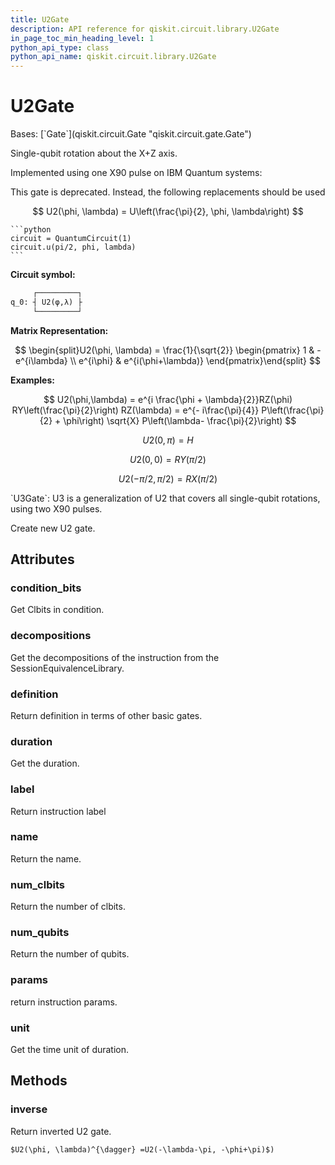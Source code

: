```yaml
---
title: U2Gate
description: API reference for qiskit.circuit.library.U2Gate
in_page_toc_min_heading_level: 1
python_api_type: class
python_api_name: qiskit.circuit.library.U2Gate
---
```


# U2Gate

<Class id="qiskit.circuit.library.U2Gate" github="https://github.com/qiskit/qiskit/tree/stable/0.25/qiskit/circuit/library/standard_gates/u2.py" signature="qiskit.circuit.library.U2Gate(phi, lam, label=None)">
  Bases: [`Gate`](qiskit.circuit.Gate "qiskit.circuit.gate.Gate")

  Single-qubit rotation about the X+Z axis.

  Implemented using one X90 pulse on IBM Quantum systems:

  <Admonition title="Warning" type="caution">
    This gate is deprecated. Instead, the following replacements should be used

$$
U2(\phi, \lambda) = U\left(\frac{\pi}{2}, \phi, \lambda\right)
$$

    ```python
    circuit = QuantumCircuit(1)
    circuit.u(pi/2, phi, lambda)
    ```
  </Admonition>

  **Circuit symbol:**

  ```python
       ┌─────────┐
  q_0: ┤ U2(φ,λ) ├
       └─────────┘
  ```

  **Matrix Representation:**

$$
\begin{split}U2(\phi, \lambda) = \frac{1}{\sqrt{2}}
\begin{pmatrix}
1          & -e^{i\lambda} \\
e^{i\phi} & e^{i(\phi+\lambda)}
\end{pmatrix}\end{split}
$$

  **Examples:**

$$
U2(\phi,\lambda) = e^{i \frac{\phi + \lambda}{2}}RZ(\phi)
RY\left(\frac{\pi}{2}\right) RZ(\lambda)
= e^{- i\frac{\pi}{4}} P\left(\frac{\pi}{2} + \phi\right)
\sqrt{X} P\left(\lambda- \frac{\pi}{2}\right)
$$

$$
U2(0, \pi) = H
$$

$$
U2(0, 0) = RY(\pi/2)
$$

$$
U2(-\pi/2, \pi/2) = RX(\pi/2)
$$

  <Admonition title="See also" type="note">
    `U3Gate`: U3 is a generalization of U2 that covers all single-qubit rotations, using two X90 pulses.
  </Admonition>

  Create new U2 gate.

  ## Attributes

  ### condition\_bits

  <Attribute id="qiskit.circuit.library.U2Gate.condition_bits" name="condition_bits">
    Get Clbits in condition.
  </Attribute>

  ### decompositions

  <Attribute id="qiskit.circuit.library.U2Gate.decompositions" name="decompositions">
    Get the decompositions of the instruction from the SessionEquivalenceLibrary.
  </Attribute>

  ### definition

  <Attribute id="qiskit.circuit.library.U2Gate.definition" name="definition">
    Return definition in terms of other basic gates.
  </Attribute>

  ### duration

  <Attribute id="qiskit.circuit.library.U2Gate.duration" name="duration">
    Get the duration.
  </Attribute>

  ### label

  <Attribute id="qiskit.circuit.library.U2Gate.label" name="label">
    Return instruction label
  </Attribute>

  ### name

  <Attribute id="qiskit.circuit.library.U2Gate.name" name="name">
    Return the name.
  </Attribute>

  ### num\_clbits

  <Attribute id="qiskit.circuit.library.U2Gate.num_clbits" name="num_clbits">
    Return the number of clbits.
  </Attribute>

  ### num\_qubits

  <Attribute id="qiskit.circuit.library.U2Gate.num_qubits" name="num_qubits">
    Return the number of qubits.
  </Attribute>

  ### params

  <Attribute id="qiskit.circuit.library.U2Gate.params" name="params">
    return instruction params.
  </Attribute>

  ### unit

  <Attribute id="qiskit.circuit.library.U2Gate.unit" name="unit">
    Get the time unit of duration.
  </Attribute>

  ## Methods

  ### inverse

  <Function id="qiskit.circuit.library.U2Gate.inverse" name="inverse" signature="inverse()">
    Return inverted U2 gate.

    $U2(\phi, \lambda)^{\dagger} =U2(-\lambda-\pi, -\phi+\pi)$)
  </Function>
</Class>

